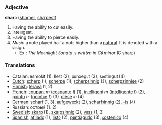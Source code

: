 === Adjective ===

'''sharp''' ([[sharper]], [[sharpest]])

#Having the ability to cut easily.
#Intelligent.
#Having the ability to pierce easily.
#''Music'' a note played half a note higher than a [[natural]]. It is denoted with a &#9839; sign.
#* Ex.: ''The Moonlight Sonata is written in C&#9839; minor'' (C sharp)

=== Translations ===
*[[Catalan]]: [[esmolat]] (1), [[llest]] (2), [[punxegut]] (3), [[sostingut]] (4)
*[[Dutch]]: [[scherp]] (1), [[scherpe]] (1), [[scherpzinnig]] (2), [[scherpzinnige]] (2)
*[[Finnish]]: [[terävä]] (1, 2)
*[[French]]: [[coupant]] ''m'' ([[coupante]] ''f'') (1), [[intelligent]] ''m'' ([[intelligente]] ''f'') (2), [[pointu]] ''m'' ([[pointue]] ''f'') (3), [[dièse]] ''m'' (4)
*[[German]]: [[scharf]] (1, 3), [[aufgeweckt]] (2), [[scharfsinnig]] (2), [[-is]] (4)
*[[Russian]]: [[острый]] (1, 2)
*[[Swedish]]: [[skarp]] (1), [[skarpsinnig]] (2), [[vass]] (1, 3)
*[[Spanish]]: [[afilado]] (1), [[listo]] (2), [[puntiagudo]] (3), [[sostenido]] (4)
